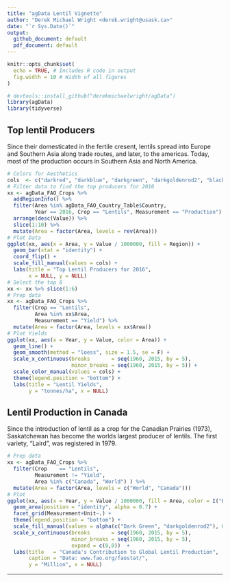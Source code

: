 ```yaml
---
title: "agData Lentil Vignette"
author: "Derek Michael Wright <derek.wright@usask.ca>"
date: "`r Sys.Date()`"
output: 
  github_document: default
  pdf_document: default
---
```


```r
knitr::opts_chunk$set(
  echo = TRUE, # Includes R code in output
  fig.width = 10 # Width of all figures
)
```

```r
# devtools::install_github("derekmichaelwright/agData")
library(agData)
library(tidyverse)
```

## Top lentil Producers
Since their domesticated in the fertile cresent, lentils spread into Europe and Southern Asia along trade routes, and later, to the americas. Today, most of the production occurs in Southern Asia and North America.

```r
# Colors for Aesthetics
cols  <- c("darkred", "darkblue", "darkgreen", "darkgoldenrod2", "black", "darkcyan")
# Filter data to find the top producers for 2016
xx <- agData_FAO_Crops %>% 
  addRegionInfo() %>%
  filter(Area %in% agData_FAO_Country_Table$Country,
         Year == 2016, Crop == "Lentils", Measurement == "Production") %>%
  arrange(desc(Value)) %>% 
  slice(1:10) %>%
  mutate(Area = factor(Area, levels = rev(Area)))
# Plot Data
ggplot(xx, aes(x = Area, y = Value / 1000000, fill = Region)) + 
  geom_bar(stat = "identity") + 
  coord_flip() +
  scale_fill_manual(values = cols) +
  labs(title = "Top Lentil Producers for 2016", 
       x = NULL, y = NULL)
# Select the top 6
xx <- xx %>% slice(1:6)
# Prep data
xx <- agData_FAO_Crops %>%
  filter(Crop == "Lentils",
         Area %in% xx$Area,
         Measurement == "Yield") %>%
  mutate(Area = factor(Area, levels = xx$Area))
# Plot Yields
ggplot(xx, aes(x = Year, y = Value, color = Area)) +
  geom_line() +
  geom_smooth(method = "loess", size = 1.5, se = F) +
  scale_x_continuous(breaks       = seq(1960, 2015, by = 5),
                     minor_breaks = seq(1960, 2015, by = 5)) +
  scale_color_manual(values = cols) +
  theme(legend.position = "bottom") +
  labs(title = "Lentil Yields",
       y = "tonnes/ha", x = NULL)
```

## Lentil Production in Canada
Since the introduction of lentil as a crop for the Canadian Prairies (1973), Saskatchewan has become the worlds largest producer of lentils. The first variety, "Laird", was registered in 1979.

```r
# Prep data
xx <- agData_FAO_Crops %>% 
  filter(Crop    == "Lentils", 
         Measurement != "Yield",
         Area %in% c("Canada", "World") ) %>%
  mutate(Area = factor(Area, levels = c("World", "Canada")))
# Plot
ggplot(xx, aes(x = Year, y = Value / 1000000, fill = Area, color = I("Black"))) +
  geom_area(position = "identity", alpha = 0.7) +
  facet_grid(Measurement+Unit~.) +
  theme(legend.position = "bottom") +
  scale_fill_manual(values = alpha(c("Dark Green", "darkgoldenrod2"), 0.6)) +
  scale_x_continuous(breaks       = seq(1960, 2015, by = 5),
                     minor_breaks = seq(1960, 2015, by = 5),
                     expand = c(0,0))  +
  labs(title   = "Canada's Contribution to Global Lentil Production",
       caption = "Data: www.fao.org/faostat/",
       y = "Million", x = NULL)
```

---

